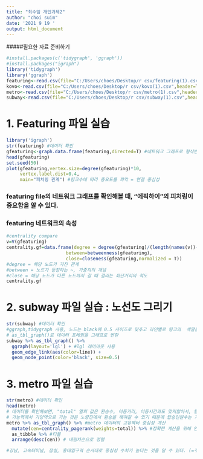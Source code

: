 ---
title: "최수임 개인과제2"
author: "choi suim"
date: '2021 9 19 '
output: html_document
---

#####필요한 자료 준비하기
```{r}
#install.packages(c('tidygraph', 'ggraph'))
#install.packages("igraph")
library('tidygraph')
library('ggraph')
featuring<-read.csv(file="C:/Users/choes/Desktop/r csv/featuring(1).csv",header=T)
kovo<-read.csv(file="C:/Users/choes/Desktop/r csv/kovo(1).csv",header=T)
metro<-read.csv(file="C:/Users/choes/Desktop/r csv/metro(1).csv",header=T)
subway<-read.csv(file="C:/Users/choes/Desktop/r csv/subway(1).csv",header=T)
```

# 1. Featuring 파일 실습

```{r}
library('igraph')
str(featuring) #데이터 확인
gfeaturing<-graph.data.frame(featuring,directed=T) #네트워크 그래프로 형식변환, 방향성있는 그래프로 명명
head(gfeaturing)
set.seed(50)
plot(gfeaturing,vertex.size=degree(gfeaturing)*10,
     vertex.label.dist=0.4,
     main="피처링 관계") #링크수에 따라 중요도를 파악 = 연결 중심성
```

### featuring file의 네트워크 그래프를 확인해볼 때, "에픽하이"의 피처링이 중요함을 알 수 있다.

### featuring 네트워크의 속성
```{r}
#centrality compare
v=V(gfeaturing)
centrality.gf=data.frame(degree = degree(gfeaturing)/(length(names(v))-1),
                      between=betweenness(gfeaturing),
                      close=closeness(gfeaturing,normalized = T))
#degree = 해당 노드가 가진 관계
#between = 노드가 등장하는 ~, 가중치의 개념
#close = 해당 노드가 다른 노드까지 갈 때 걸리는 최단거리의 척도
centrality.gf

```

# 2. subway 파일 실습 : 노선도 그리기
```{r}
str(subway) #데이터 확인
#ggraph,tidygraph 사용, 노드는 black에 0.5 사이즈로 맞추고 라인별로 링크의  색깔을 달리한다.
# as_tbl_graph()로 데이터 프레임을 그래프로 변환
subway %>% as_tbl_graph() %>%
  ggraph(layout='lgl') + #lgl 레이아웃 사용
  geom_edge_link(aes(color=line)) + 
  geom_node_point(color='black', size=0.5)
```

# 3. metro 파일 실습
```{r}
str(metro) #데이터 확인
head(metro)
# 데이터를 확인해보면, "total" 열의 값은 환승수, 이동거리, 이동시간과도 맞지않아서, 탑승인원으로 간주했다.
# 가능역에서 가양역으로 가는 것은 노량진에서 환승을 해야갈 수 있기 때문에 탑승인원수는 가능역에서 타고 노량진에서 갈아타 가양역에서 내린 인원수를 나타낸다고 간주한다.
metro %>% as_tbl_graph() %>% #metro 데이터의 고유벡터 중심성 계산
  mutate(cen=centrality_pagerank(weights=total)) %>% #정확한 계산을 위해 인원에 대해 가중치 부여하고 하나의 노드가 중심성이 높게 나올 때 미치는 영향력을 최소화
  as_tibble %>% #티블
  arrange(desc(cen)) # 내림차순으로 정렬
```
```{r}
#강남, 고속터미널, 잠실, 홍대입구역 순서대로 중심성 수치가 높다는 것을 알 수 있다. (=주요역, 사람들이 많이 지나다니는 역)
```
